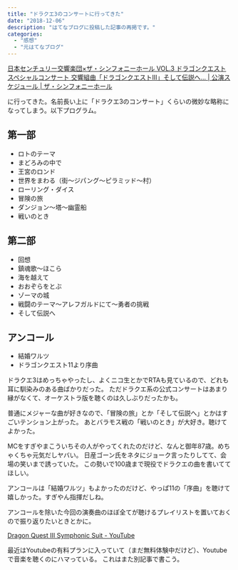 ```yaml
---
title: "ドラクエ3のコンサートに行ってきた"
date: "2018-12-06"
description: "はてなブログに投稿した記事の再掲です。"
categories:
  - "感想"
  - "元はてなブログ"
---
```


[日本センチュリー交響楽団×ザ・シンフォニーホール VOL.3 ドラゴンクエスト スペシャルコンサート 交響組曲「ドラゴンクエストⅢ」そして伝説へ… | 公演スケジュール | ザ・シンフォニーホール](https://www.symphonyhall.jp/?post_type=schedule&p=13734)

に行ってきた。名前長い上に「ドラクエ3のコンサート」くらいの微妙な略称になってしまう。以下プログラム。

## 第一部

- ロトのテーマ
- まどろみの中で
- 王宮のロンド
- 世界をまわる（街～ジパング～ピラミッド～村）
- ローリング・ダイス
- 冒険の旅
- ダンジョン～塔～幽霊船
- 戦いのとき

## 第二部

- 回想
- 鎮魂歌～ほこら
- 海を越えて
- おおぞらをとぶ
- ゾーマの城
- 戦闘のテーマ～アレフガルドにて～勇者の挑戦
- そして伝説へ

## アンコール

- 結婚ワルツ
- ドラゴンクエスト11より序曲

ドラクエ3はめっちゃやったし、よくニコ生とかでRTAも見ているので、どれも耳に馴染みのある曲ばかりだった。
ただドラクエ系の公式コンサートはあまり縁がなくて、オーケストラ版を聴くのは久しぶりだったかも。

普通にメジャーな曲が好きなので、「冒険の旅」とか「そして伝説へ」とかはすごいテンション上がった。
あとバラモス戦の「戦いのとき」が大好き。聴けてよかった。

MCをすぎやまこういちその人がやってくれたのだけど、なんと御年87歳。めちゃくちゃ元気だしヤバい。
日産ゴーン氏をネタにジョーク言ったりしてて、会場の笑いまで誘っていた。
この勢いで100歳まで現役でドラクエの曲を書いててほしい。

アンコールは「結婚ワルツ」もよかったのだけど、やっぱ11の「序曲」を聴けて嬉しかった。すぎやん指揮だしね。

アンコールを除いた今回の演奏曲のほぼ全てが聴けるプレイリストを置いておくので振り返りたいときとかに。

[Dragon Quest III Symphonic Suit - YouTube](https://www.youtube.com/playlist?list=PL-ENvr4i6AtByF9o-s6oRtpKNyVbqzAMx)

最近はYoutubeの有料プランに入っていて（まだ無料体験中だけど）、Youtubeで音楽を聴くのにハマっている。
これはまた別記事で書こう。
